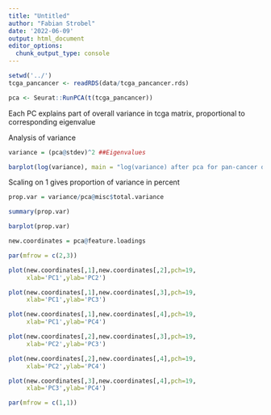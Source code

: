 ```yaml
---
title: "Untitled"
author: "Fabian Strobel"
date: '2022-06-09'
output: html_document
editor_options: 
  chunk_output_type: console
---
```


```r
setwd('../')
tcga_pancancer <- readRDS(data/tcga_pancancer.rds)
```

```r
pca <- Seurat::RunPCA(t(tcga_pancancer))
```

Each PC explains part of overall variance in tcga matrix, proportional to corresponding eigenvalue

Analysis of variance
```r
variance = (pca@stdev)^2 ##Eigenvalues

barplot(log(variance), main = "log(variance) after pca for pan-cancer dataset", xlab = "PC_i", ylab = "log(variance)")
```

Scaling on 1 gives proportion of variance in percent
```r
prop.var = variance/pca@misc$total.variance

summary(prop.var)

barplot(prop.var)
```

```r
new.coordinates = pca@feature.loadings

par(mfrow = c(2,3))

plot(new.coordinates[,1],new.coordinates[,2],pch=19,
     xlab='PC1',ylab='PC2')

plot(new.coordinates[,1],new.coordinates[,3],pch=19,
     xlab='PC1',ylab='PC3')

plot(new.coordinates[,1],new.coordinates[,4],pch=19,
     xlab='PC1',ylab='PC4')

plot(new.coordinates[,2],new.coordinates[,3],pch=19,
     xlab='PC2',ylab='PC3')

plot(new.coordinates[,2],new.coordinates[,4],pch=19,
     xlab='PC2',ylab='PC4')

plot(new.coordinates[,3],new.coordinates[,4],pch=19,
     xlab='PC3',ylab='PC4')

par(mfrow = c(1,1))
```
